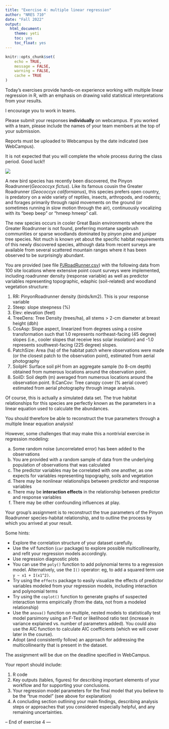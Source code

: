 ```yaml
---
title: "Exercise 4: multiple linear regression"
author: "NRES 710"
date: "Fall 2022"
output: 
  html_document: 
    theme: yeti
    toc: yes
    toc_float: yes
---
```


```r

knitr::opts_chunk$set(
	echo = TRUE,
	message = FALSE,
	warning = FALSE,
	cache = TRUE
)
```


Today's exercises provide hands-on experience working with multiple linear regression in R, with an emphasis on drawing valid statistical interpretations from your results. 

I encourage you to work in teams.  

Please submit your responses **individually** on webcampus. If you worked with a team, please include the names of your team members at the top of your submission. 

Reports must be uploaded to Webcampus by the date indicated (see WebCampus).

It is not expected that you will complete the whole process during the class period. 
Good luck!!

![](roadrunner.gif)

A new bird species has recently been discovered, the Pinyon Roadrunner(*Geococcyx fictus*). Like its famous cousin the Greater Roadrunner (*Geococcyx californianus*), this species prefers open country, is predatory on a wide variety of reptiles, insects, arthropods, and rodents; and forages primarily through rapid movements on the ground (or sometimes running in slow motion through the air), continuously vocalizing with its “beep beep” or “hmeep hmeep” call. 

The new species occurs in cooler Great Basin environments where the Greater Roadrunner is not found, preferring montane sagebrush communities or sparse woodlands dominated by pinyon pine and juniper tree species. Not much is known yet about the specific habitat requirements of this newly discovered species, although data from recent surveys are available from several scattered mountain ranges where it has been observed to be surprisingly abundant. 

You are provided (see file [PJRoadRunner.csv](PJRoadRunner.csv)) with the following data from 100 site locations where extensive point count surveys were implemented, including roadrunner density (response variable) as well as predictor variables representing topographic, edaphic (soil-related) and woodland vegetation structure:

1. RR: PinyonRoadrunner density (birds/km2). This is your response variable
2. Steep: slope steepness (%) 
3. Elev: elevation (feet)
4. TreeDens: Tree Density (trees/ha), all stems > 2-cm diameter at breast height (dbh)
5. CosAsp: Slope aspect, linearized from degrees using a cosine transformation such that 1.0 represents northeast-facing (45 degree) slopes (i.e., cooler slopes that receive less solar insolation) and -1.0 represents southwest-facing (225 degree) slopes. 
6. PatchSize: Area (ha) of the habitat patch where observations were made (or the closest patch to the observation point), estimated from aerial photography
7. SoilpH: Surface soil pH from an aggregate sample (to 8-cm depth) obtained from numerous locations around the observation point. 
8. SoilD: Soil depth (m) averaged from numerous locations around the observation point.
9.CanCov: Tree canopy cover (% aerial cover) estimated from aerial photography through image analysis. 

Of course, this is actually a simulated data set. The true habitat relationships for this species are perfectly known as the parameters in a linear equation used to calculate the abundances.

You should therefore be able to reconstruct the true parameters through a multiple linear equation analysis! 

However, some challenges that may make this a nontrivial exercise in regression modeling:

a. Some random noise (uncorrelated error) has been added to the observations
b. You are provided with a random sample of data from the underlying population of observations that was calculated
c. The predictor variables may be correlated with one another, as one expects for variables representing topography, soils and vegetation
d. There may be nonlinear relationships between predictor and response variables
e. There may be **interaction effects** in the relationship between predictor and response variables
f. There may be other confounding influences at play. 

Your group’s assignment is to reconstruct the true parameters of the Pinyon Roadrunner species-habitat relationship, and to outline the process by which you arrived at your result. 

Some hints: 

* Explore the correlation structure of your dataset carefully.
* Use the vif function (`car` package) to explore possible multicollinearity, and refit your regression models accordingly.
* Use regression diagnostic plots
* You can use the `poly()` function to add polynomial terms to a regression model. Alternatively, use the `I()` operator: eg, to add a squared term use `y ~ x1 + I(x1^2)`.  
* Try using the `effects` package to easily visualize the effects of predictor variables modeled from your regression models, including interaction and polynomial terms
* Try using the `coplot()` function to generate graphs of suspected interaction terms empirically (from the data, not from a modeled relationship)
* Use the `anova()` function on multiple, nested models to statistically test model parsimony using an F-Test or likelihood ratio test (increase in variance explained vs. number of parameters added). You could also use the AIC function to calculate AIC coefficients (which we will cover later in the course). 
* Adopt (and consistently follow) an approach for addressing the multicollinearity that is present in the dataset. 

The assignment will be due on the deadline specified in WebCampus. 


Your report should include: 

1. R code
2. Key outputs (tables, figures) for describing important elements of your workflow and for supporting your conclusions.
3. Your regression model parameters for the final model that you believe to be the “true model” (see above for explanation) 
4. A concluding section outlining your main findings, describing analysis steps or approaches that you considered especially helpful, and any remaining uncertainties. 




-- End of exercise 4 ---















